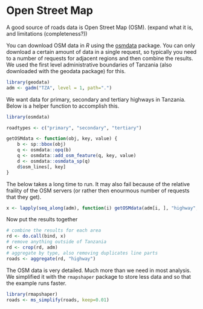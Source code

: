 # Open Street Map

A good source of roads data is Open Street Map (OSM). (expand what it is, and limitations (completeness?))

You can download OSM data in *R* using the [osmdata](https://cran.r-project.org/web/packages/osmdata/index.html) package. You can only download a certain amount of data in a single request, so typically you need to a number of requests for adjacent regions and then combine the results. We used the first level administrative boundaries of Tanzania (also downloaded with the geodata package) for this. 

```r
library(geodata)
adm <- gadm("TZA", level = 1, path=".")
```

We want data for primary, secondary and tertiary highways in Tanzania. Below is a helper function to accomplish this. 

```r
library(osmdata)

roadtypes <- c("primary", "secondary", "tertiary")

getOSMdata <- function(obj, key, value) {
    b <- sp::bbox(obj)
    q <- osmdata::opq(b)
    q <- osmdata::add_osm_feature(q, key, value)
    d <- osmdata::osmdata_sp(q)
    d$osm_lines[, key]
}

```

The below takes a long time to run. It may also fail because of the relative fraility of the OSM servers (or rather then enourmous number of requests that they get).

```r
x <- lapply(seq_along(adm), function(i) getOSMdata(adm[i, ], "highway", roadtypes))
```

Now put the results together 


```r
# combine the results for each area
rd <- do.call(bind, x)
# remove anything outside of Tanzania
rd <- crop(rd, adm)
# aggregate by type, also removing duplicates line parts
roads <- aggregate(rd, "highway")
```

The OSM data is very detailed. Much more than we need in most analysis. We simplified it with the `rmapshaper` package to store less data and so that the example runs faster. 

```r
library(rmapshaper)
roads <- ms_simplify(roads, keep=0.01)
```

